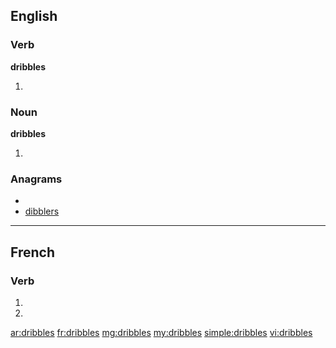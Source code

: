 {{also|dribblés}}
==English==

===Verb===
'''dribbles'''

# {{third-person singular of|[[dribble]]}}

===Noun===
'''dribbles'''

# {{plural of|[[dribble]]}}

===Anagrams===
* {{alphagram|bbdeilrs}}
* [[dibblers#English|dibblers]]


----

==French==

===Verb===
{{fr-verb-form}}

# {{form of|[[second-person|Second-person]] [[singular]] [[present indicative]]|dribbler|lang=fr}}
# {{form of|Second-person singular [[present subjunctive]]|dribbler |lang=fr}}

[[ar:dribbles]]
[[fr:dribbles]]
[[mg:dribbles]]
[[my:dribbles]]
[[simple:dribbles]]
[[vi:dribbles]]